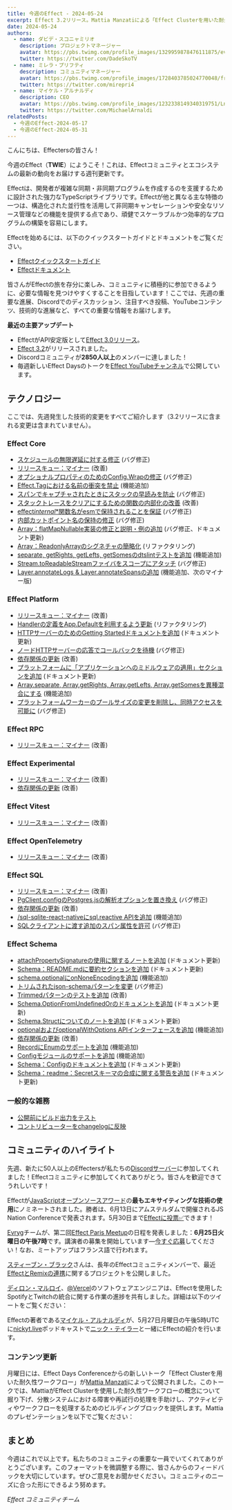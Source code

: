 ```yaml
---
title: 今週のEffect - 2024-05-24
excerpt: Effect 3.2リリース。Mattia Manzatiによる「Effect Clusterを用いた耐久性ワークフロー」。新しいEffect Paris Meetupの日程発表。JavaScriptオープンソースアワードにEffectがノミネート。
date: 2024-05-24
authors:
  - name: ダビデ・スコニャミリオ
    description: プロジェクトマネージャー
    avatar: https://pbs.twimg.com/profile_images/1329959878476111875/evHG8VX6_400x400.jpg
    twitter: https://twitter.com/DadeSkoTV
  - name: ミレラ・プリフティ
    description: コミュニティマネージャー
    avatar: https://pbs.twimg.com/profile_images/1728403785024770048/frKphayT_400x400.jpg
    twitter: https://twitter.com/mirepri4
  - name: マイケル・アルナルディ
    description: CEO
    avatar: https://pbs.twimg.com/profile_images/1232338149340319751/Ln9nNWyk_400x400.jpg
    twitter: https://twitter.com/MichaelArnaldi
relatedPosts:
  - 今週のEffect-2024-05-17
  - 今週のEffect-2024-05-31
---
```


こんにちは、Effectersの皆さん！

今週のEffect（**TWIE**）にようこそ！これは、Effectコミュニティとエコシステムの最新の動向をお届けする週刊更新です。

Effectは、開発者が複雑な同期・非同期プログラムを作成するのを支援するために設計された強力なTypeScriptライブラリです。Effectが他と異なる主な特徴の一つは、構造化された並行性を活用して非同期キャンセレーションや安全なリソース管理などの機能を提供する点であり、頑健でスケーラブルかつ効率的なプログラムの構築を容易にします。

Effectを始めるには、以下のクイックスタートガイドとドキュメントをご覧ください。

- [Effectクイックスタートガイド](/docs/quickstart)
- [Effectドキュメント](/docs/introduction)

皆さんがEffectの旅を存分に楽しみ、コミュニティに積極的に参加できるように、必要な情報を見つけやすくすることを目指しています！ここでは、先週の重要な進展、Discordでのディスカッション、注目すべき投稿、YouTubeコンテンツ、技術的な進展など、すべての重要な情報をお届けします。

**最近の主要アップデート**

- EffectがAPI安定版として[Effect 3.0リリース](https://effect.website/blog/effect-3.0)。
- [Effect 3.2](https://effect.website/blog/effect-3.2)がリリースされました。
- Discordコミュニティが**2850人以上**のメンバーに達しました！
- 毎週新しいEffect Daysのトークを[Effect YouTubeチャンネル](https://www.youtube.com/@effect-ts)で公開しています。

## テクノロジー

ここでは、先週発生した技術的変更をすべてご紹介します（3.2リリースに含まれる変更は含まれていません）。

### Effect Core

- [スケジュールの無限遅延に対する修正](https://github.com/Effect-TS/effect/pull/2773) (バグ修正)
- [リリースキュー：マイナー](https://github.com/Effect-TS/effect/pull/2690) (改善)
- [オプショナルプロパティのためのConfig.Wrapの修正](https://github.com/Effect-TS/effect/pull/2779) (バグ修正)
- [Effect.Tagにおける名前の衝突を禁止](https://github.com/Effect-TS/effect/pull/2787) (機能追加)
- [スパンでキャプチャされたときにスタックの早読みを防止](https://github.com/Effect-TS/effect/pull/2798) (バグ修正)
- [スタックトレースをクリアにするための関数の内部化の改善](https://github.com/Effect-TS/effect/pull/2797) (改善)
- [effect*internal*\*関数名がesmで保持されることを保証](https://github.com/Effect-TS/effect/pull/2804) (バグ修正)
- [内部カットポイント名の保持の修正](https://github.com/Effect-TS/effect/pull/2805) (バグ修正)
- [Array：flatMapNullable実装の修正と説明・例の追加](https://github.com/Effect-TS/effect/pull/2808) (バグ修正、ドキュメント更新)
- [Array：ReadonlyArrayのシグネチャの簡略化](https://github.com/Effect-TS/effect/pull/2823) (リファクタリング)
- [separate, getRights, getLefts, getSomesのdtslintテストを追加](https://github.com/Effect-TS/effect/pull/2825) (機能追加)
- [Stream.toReadableStreamファイバをスコープにアタッチ](https://github.com/Effect-TS/effect/pull/2834) (バグ修正)
- [Layer.annotateLogs & Layer.annotateSpansの追加](https://github.com/Effect-TS/effect/pull/2836) (機能追加、次のマイナー版)

### Effect Platform

- [リリースキュー：マイナー](https://github.com/Effect-TS/effect/pull/2690) (改善)
- [Handlerの定義をApp.Defaultを利用するよう更新](https://github.com/Effect-TS/effect/pull/2784) (リファクタリング)
- [HTTPサーバーのためのGetting Startedドキュメントを追加](https://github.com/Effect-TS/effect/pull/2771) (ドキュメント更新)
- [ノードHTTPサーバーの応答でコールバックを待機](https://github.com/Effect-TS/effect/pull/2796) (バグ修正)
- [依存関係の更新](https://github.com/Effect-TS/effect/pull/2803) (改善)
- [プラットフォームに「アプリケーションへのミドルウェアの適用」セクションを追加](https://github.com/Effect-TS/effect/pull/2826) (ドキュメント更新)
- [Array.separate, Array.getRights, Array.getLefts, Array.getSomesを異種混合にする](https://github.com/Effect-TS/effect/pull/2744) (機能追加)
- [プラットフォームワーカーのプールサイズの変更を削除し、同時アクセスを可能に](https://github.com/Effect-TS/effect/pull/2835) (バグ修正)

### Effect RPC

- [リリースキュー：マイナー](https://github.com/Effect-TS/effect/pull/2690) (改善)

### Effect Experimental

- [リリースキュー：マイナー](https://github.com/Effect-TS/effect/pull/2690) (改善)
- [依存関係の更新](https://github.com/Effect-TS/effect/pull/2803) (改善)

### Effect Vitest

- [リリースキュー：マイナー](https://github.com/Effect-TS/effect/pull/2690) (改善)

### Effect OpenTelemetry

- [リリースキュー：マイナー](https://github.com/Effect-TS/effect/pull/2690) (改善)

### Effect SQL

- [リリースキュー：マイナー](https://github.com/Effect-TS/effect/pull/2690) (改善)
- [PgClient.configのPostgres.jsの解析オプションを置き換え](https://github.com/Effect-TS/effect/pull/2783) (バグ修正)
- [依存関係の更新](https://github.com/Effect-TS/effect/pull/2803) (改善)
- [/sql-sqlite-react-nativeにsql.reactive APIを追加](https://github.com/Effect-TS/effect/pull/2833) (機能追加)
- [SQLクライアントに渡す追加のスパン属性を許可](https://github.com/Effect-TS/effect/pull/2838) (バグ修正)

### Effect Schema

- [attachPropertySignatureの使用に関するノートを追加](https://github.com/Effect-TS/effect/pull/2770) (ドキュメント更新)
- [Schema：README.mdに要約セクションを追加](https://github.com/Effect-TS/effect/pull/2774) (ドキュメント更新)
- [schema.optionalにonNoneEncodingを追加](https://github.com/Effect-TS/effect/pull/2772) (機能追加)
- [トリムされたjson-schemaパターンを変更](https://github.com/Effect-TS/effect/pull/2775) (バグ修正)
- [Trimmedパターンのテストを追加](https://github.com/Effect-TS/effect/pull/2782) (改善)
- [Schema.OptionFromUndefinedOrのドキュメントを追加](https://github.com/Effect-TS/effect/pull/2786) (ドキュメント更新)
- [Schema.Structについてのノートを追加](https://github.com/Effect-TS/effect/pull/2790) (ドキュメント更新)
- [optionalおよびoptionalWithOptions APIインターフェースを追加](https://github.com/Effect-TS/effect/pull/2794) (機能追加)
- [依存関係の更新](https://github.com/Effect-TS/effect/pull/2803) (改善)
- [RecordにEnumのサポートを追加](https://github.com/Effect-TS/effect/pull/2814) (機能追加)
- [Configモジュールのサポートを追加](https://github.com/Effect-TS/effect/pull/2816) (機能追加)
- [Schema：Configのドキュメントを追加](https://github.com/Effect-TS/effect/pull/2821) (ドキュメント更新)
- [Schema：readme：Secretスキーマの合成に関する警告を追加](https://github.com/Effect-TS/effect/pull/2822) (ドキュメント更新)

### 一般的な雑務

- [公開前にビルド出力をテスト](https://github.com/Effect-TS/effect/pull/2759)
- [コントリビューターをchangelogに反映](https://github.com/Effect-TS/effect/pull/2802)

## コミュニティのハイライト

先週、新たに50人以上のEffectersが私たちの[Discordサーバー](https://discord.gg/effect-ts)に参加してくれました！Effectコミュニティに参加してくれてありがとう。皆さんを歓迎できてうれしいです！

Effectが[JavaScriptオープンソースアワード](https://osawards.com/javascript)の**最もエキサイティングな技術の使用**にノミネートされました。勝者は、6月13日にアムステルダムで開催されるJS Nation Conferenceで発表されます。5月30日まで[Effectに投票✅](https://docs.google.com/forms/d/e/1FAIpQLSdvQ9SjAgoDO8H9-wIigTcOexPtEE-ihas6_s2foZhyEF2Rrw/viewform)できます！

<Tweet id="1793926524044718256" />

[Evryg](https://www.evryg.com)チームが、第二回[Effect Paris Meetup](https://www.meetup.com/effect-paris/#)の日程を発表しました：**6月25日火曜日の午後7時**です。講演者の募集を開始しています—[今すぐ応募](https://github.com/evryg-org/effect-paris/issues/new?template=talk.yml)してください！なお、ミートアップはフランス語で行われます。

<Tweet id="1793661086291710258" />

[スティーブン・ブラック](https://x.com/whatthebluck)さんは、長年のEffectコミュニティメンバーで、最近[EffectとRemixの連携](https://github.com/stevebluck/chuz)に関するプロジェクトを公開しました。

<Tweet id="1792576786326257860" />

[ディロン・マルロイ](https://twitter.com/dillon_mulroy)、[@Vercel](https://vercel.com)のソフトウェアエンジニアは、Effectを使用したSpotifyとTwitchの統合に関する作業の進捗を共有しました。詳細は以下のツイートをご覧ください：

<Tweet id="1794019361876750644" />

Effectの著者である[マイケル・アルナルディ](https://x.com/MichaelArnaldi)が、5月27日月曜日の午後5時UTCに[nickyt.live](https://nickyt.live/)ポッドキャストで[ニック・テイラー](https://x.com/nickytonline)と一緒にEffectの紹介を行います。

<Tweet id="1793244515580400087" />

### コンテンツ更新

月曜日には、Effect Days Conferenceからの新しいトーク「Effect Clusterを用いた耐久性ワークフロー」が[Mattia Manzati](https://twitter.com/MattiaManzati)によって公開されました。このトークでは、MattiaがEffect Clusterを使用した耐久性ワークフローの概念について掘り下げ、分散システムにおける障害や再試行の処理を手助けし、アクティビティやワークフローを処理するためのビルディングブロックを提供します。Mattiaのプレゼンテーションを以下でご覧ください：

<YouTube url="https://www.youtube.com/embed/EcyrFrJFMWY?si=aEl-NyAeFzTMHNTV" />

## まとめ

今週はこれで以上です。私たちのコミュニティの重要な一員でいてくれてありがとうございます。このフォーマットを微調整する際に、皆さんからのフィードバックを大切にしています。ぜひご意見をお聞かせください。コミュニティのニーズに合った形にできるよう努めます。

_Effect コミュニティチーム_
